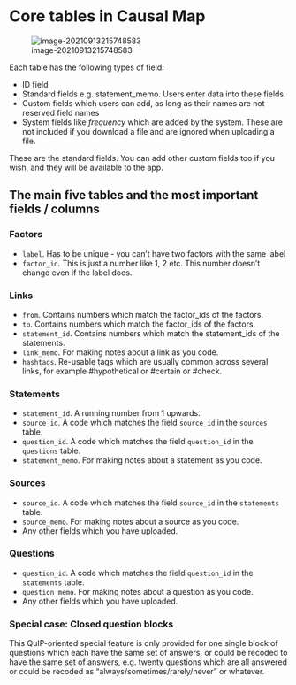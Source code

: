 # Core tables in Causal Map{#core-tables}

![image-20210913215748583](_assets/image-20210913215748583.png)

Each table has the following types of field:

- ID field
- Standard fields e.g. statement_memo. Users enter data into these fields.
- Custom fields which users can add, as long as their names are not reserved field names
- System fields like *frequency* which are added by the system. These are not included if you download a file and are ignored when uploading a file.

These are the standard fields. You can add other custom fields too if you wish, and they will be available to the app.

## The main five tables and the most important fields / columns

### Factors

- `label`. Has to be unique - you can't have two factors with the same label
- `factor_id`. This is just a number like 1, 2 etc.  This number doesn't change even if the label does.

### Links

- `from`. Contains numbers which match the factor_ids of the factors.
- `to`. Contains numbers which match the factor_ids of the factors.
- `statement_id`. Contains numbers which match the statement_ids of the statements.
- `link_memo`. For making notes about a link as you code.
- `hashtags`. Re-usable tags which are usually common across several links, for example #hypothetical or #certain or #check.


### Statements

- `statement_id`. A running number from 1 upwards. 
- `source_id`. A code which matches the field `source_id` in the `sources` table.
- `question_id`. A code which matches the field `question_id` in the `questions` table.
- `statement_memo`.  For making notes about a statement as you code.

### Sources

- `source_id`. A code which matches the field `source_id` in the `statements` table.
- `source_memo`.  For making notes about a source as you code.
- Any other fields which you have uploaded.

### Questions

- `question_id`. A code which matches the field `question_id` in the `statements` table.
- `question_memo`.  For making notes about a question as you code.
- Any other fields which you have uploaded.

### Special case: Closed question blocks

This QuIP-oriented special feature is only provided for one single block of questions which each have the same set of answers, or could be recoded to have the same set of answers, e.g. twenty questions which are all answered or could be recoded as "always/sometimes/rarely/never" or whatever.



